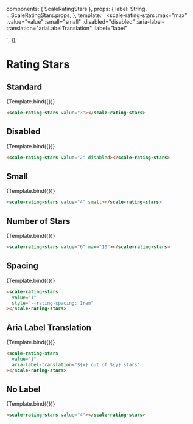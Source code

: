 
<Meta
  title="Beta Components/Rating Stars"
  component={ScaleRatingStars}
  argTypes={{}}
/>

  components: { ScaleRatingStars },
  props: {
    label: String,
    ...ScaleRatingStars.props,
  },
  template: `
  <scale-rating-stars
    :max="max"
    :value="value"
    :small="small"
    :disabled="disabled"
    :aria-label-translation="ariaLabelTranslation"
    :label="label"
  >
  </scale-rating-stars>
    `,
});

# Rating Stars

## Standard

<Canvas withSource="none">
  <Story
    name="Standard"
    args={{
      label: "Rating Label",
      value: 3,
    }}
  >
    {Template.bind({})}
  </Story>
</Canvas>

<ArgsTable story="Standard" />

```html
<scale-rating-stars value="3"></scale-rating-stars>
```

## Disabled

<Canvas withSource="none">
  <Story
    name="Disabled"
    args={{
      label: "Rating Label",
      disabled: true,
      value: 2,
    }}
  >
    {Template.bind({})}
  </Story>
</Canvas>

```html
<scale-rating-stars value="2" disabled></scale-rating-stars>
```

## Small

<Canvas withSource="none">
  <Story
    name="Small"
    args={{
      label: "Rating Label",
      value: 4,
      small: true,
    }}
  >
    {Template.bind({})}
  </Story>
</Canvas>

```html
<scale-rating-stars value="4" small></scale-rating-stars>
```

## Number of Stars

<Canvas withSource="none">
  <Story
    name="Number of Stars"
    args={{
      label: "Rating Label",
      value: 6,
      max: 10,
    }}
  >
    {Template.bind({})}
  </Story>
</Canvas>

```html
<scale-rating-stars value="6" max="10"></scale-rating-stars>
```

## Spacing

<Canvas withSource="none">
  <Story
    name="Spacing"
    args={{
      label: "Rating Label",
      value: 1,
      style: "--rating-spacing: 1rem",
    }}
  >
    {Template.bind({})}
  </Story>
</Canvas>

```html
<scale-rating-stars
  value="1"
  style="--rating-spacing: 1rem"
></scale-rating-stars>
```

## Aria Label Translation

<Canvas withSource="none">
  <Story
    name="Aria Label Translation"
    args={{
      label: "Rating Label",
      value: 1,
      ariaLabelTranslation: "${x} out of ${y} stars",
    }}
  >
    {Template.bind({})}
  </Story>
</Canvas>

```html
<scale-rating-stars
  value="1"
  aria-label-translation="${x} out of ${y} stars"
></scale-rating-stars>
```

## No Label

<Canvas withSource="none">
  <Story
    name="No Label"
    args={{
      value: 4,
    }}
  >
    {Template.bind({})}
  </Story>
</Canvas>

```html
<scale-rating-stars value="4"></scale-rating-stars>
```
